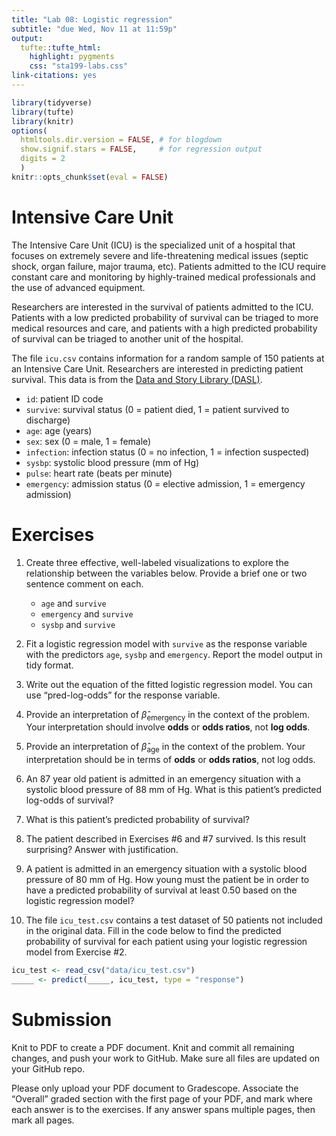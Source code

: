 ```yaml
---
title: "Lab 08: Logistic regression"
subtitle: "due Wed, Nov 11 at 11:59p"
output: 
  tufte::tufte_html:
    highlight: pygments
    css: "sta199-labs.css"
link-citations: yes
---
```


```r
library(tidyverse)
library(tufte)
library(knitr)
options(
  htmltools.dir.version = FALSE, # for blogdown
  show.signif.stars = FALSE,     # for regression output
  digits = 2
  )
knitr::opts_chunk$set(eval = FALSE)
```

# Intensive Care Unit

The Intensive Care Unit (ICU) is the specialized unit of a hospital that focuses
on extremely severe and life-threatening medical issues (septic shock, organ 
failure, major trauma, etc). Patients admitted to the ICU require constant 
care and monitoring by highly-trained medical professionals and the use of 
advanced equipment.

Researchers are interested in the survival of patients admitted to the ICU. 
Patients with a low predicted probability of survival can be triaged to more 
medical resources and care, and patients with a high predicted probability of 
survival can be triaged to another unit of the hospital. 

The file `icu.csv` contains information for a random sample of 150 patients at 
an Intensive Care Unit. Researchers are interested in predicting patient 
survival. This data is from the [Data and Story Library (DASL)](http://lib.stat.cmu.edu/DASL/Datafiles/ICU.html).

- `id`: patient ID code
- `survive`: survival status (0 = patient died, 1 = patient survived to 
discharge)
- `age`: age (years)
- `sex`: sex (0 = male, 1 = female)
- `infection`: infection status (0 = no infection, 1 = infection suspected)
- `sysbp`: systolic blood pressure (mm of Hg)
- `pulse`: heart rate (beats per minute)
- `emergency`: admission status (0 = elective admission, 1 = emergency 
admission)

# Exercises

1. Create three effective, well-labeled visualizations to explore the 
relationship between the variables below. Provide a brief one or two sentence
comment on each.

    - `age` and `survive`
    - `emergency` and `survive`
    - `sysbp` and `survive`
  
2. Fit a logistic regression model with `survive` as the response variable with the predictors `age`, 
`sysbp` and `emergency`. Report the model output in tidy format.

3. Write out the equation of the fitted logistic regression model. You can use "pred-log-odds" for the response variable.

4. Provide an interpretation of $\hat{\beta}_{\text{emergency}}$ in the context
of the problem. Your interpretation should involve **odds** or **odds ratios**,
not **log odds**.

5. Provide an interpretation of $\hat{\beta}_{\text{age}}$ in the context of the
problem. Your interpretation should be in terms of **odds** or **odds ratios**,
not log odds.

6. An 87 year old patient is admitted in an emergency situation with a systolic
blood pressure of 88 mm of Hg. What is this patient's predicted log-odds of
survival?

7. What is this patient's predicted probability of survival?

8. The patient described in Exercises #6 and #7 survived. Is this result 
surprising? Answer with justification.

9. A patient is admitted in an emergency situation with a systolic blood 
pressure of 80 mm of Hg. How young must the patient be in order to have
a predicted probability of survival at least 0.50 based on the logistic
regression model?

10. The file `icu_test.csv` contains a test dataset of 50 patients not included
in the original data. Fill in the code below to find the predicted probability of survival for each 
patient using your logistic regression model from Exercise #2.


```r
icu_test <- read_csv("data/icu_test.csv")
_____ <- predict(_____, icu_test, type = "response")
```

# Submission

Knit to PDF to create a PDF document. Knit and commit all remaining changes, 
and push your work to GitHub. Make sure all files are updated on your GitHub 
repo.

Please only upload your PDF document to Gradescope. Associate the "Overall"
graded section with the first page of your PDF, and mark where each answer is 
to the exercises. If any answer spans multiple pages, then mark all pages.